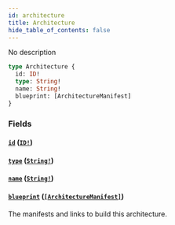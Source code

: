 ```yaml
---
id: architecture
title: Architecture
hide_table_of_contents: false
---
```



No description

```graphql
type Architecture {
  id: ID!
  type: String!
  name: String!
  blueprint: [ArchitectureManifest]
}
```


### Fields

#### [`id`](#) ([`ID!`](/swapi/scalars/id))




#### [`type`](#) ([`String!`](/swapi/scalars/string))




#### [`name`](#) ([`String!`](/swapi/scalars/string))




#### [`blueprint`](#) ([`[ArchitectureManifest]`](/swapi/objects/architecture-manifest))

The manifests and links to build this architecture.
